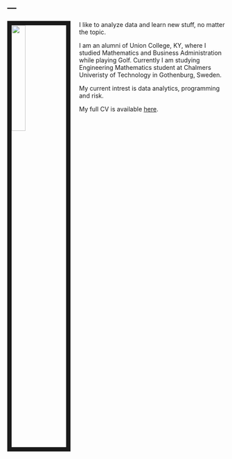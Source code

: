---
---

<link rel="stylesheet" href="styles.css" type="text/css">

<img src="fig/profil_bild.jpg" style="width:25%; border:10px solid; margin-right: 20px" align="left">

I like to analyze data and learn new stuff, no matter the topic.

I am an alumni of Union College, KY, where I studied Mathematics and Business Administration while playing Golf. Currently I am studying Engineering Mathematics student at Chalmers Univeristy of Technology in Gothenburg, Sweden. 

My current intrest is data analytics, programming and risk. 





My full CV is available [here](Files//Eriks_CV-6.pdf).